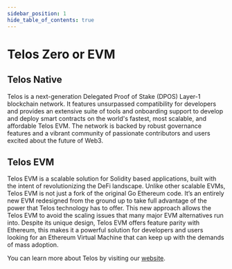 ---
sidebar_position: 1
hide_table_of_contents: true
---

# Telos Zero or EVM

## Telos Native

Telos is a next-generation Delegated Proof of Stake (DPOS) Layer-1 blockchain network. It features unsurpassed compatibility for developers and provides an extensive suite of tools and onboarding support to develop and deploy smart contracts on the world's fastest, most scalable, and affordable Telos EVM. The network is backed by robust governance features and a vibrant community of passionate contributors and users excited about the future of Web3.

## Telos EVM

Telos EVM is a scalable solution for Solidity based applications, built with the intent of revolutionizing the DeFi landscape. Unlike other scalable EVMs, Telos EVM is not just a fork of the original Go Ethereum code. It’s an entirely new EVM redesigned from the ground up to take full advantage of the power that Telos technology has to offer.
This new approach allows the Telos EVM to avoid the scaling issues that many major EVM alternatives run into. Despite its unique design, Telos EVM offers feature parity with Ethereum, this makes it a powerful solution for developers and users looking for an Ethereum Virtual Machine that can keep up with the demands of mass adoption.


You can learn more about Telos by visiting our [website](https://www.telos.net).